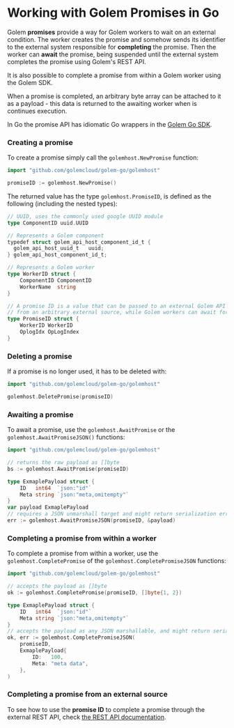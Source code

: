 
# Working with Golem Promises in Go

Golem **promises** provide a way for Golem workers to wait on an external condition. The worker creates the promise and somehow sends its identifier to the external system responsible for **completing** the promise. Then the worker can **await** the promise, being suspended until the external system completes the promise using Golem's REST API.

It is also possible to complete a promise from within a Golem worker using the Golem SDK.

When a promise is completed, an arbitrary byte array can be attached to it as a payload - this data is returned to the awaiting worker when is continues execution.

In Go the promise API has idiomatic Go wrappers in the [Golem Go SDK](/docs/go-language-guide/golem-go-sdk.mdx).

### Creating a promise

To create a promise simply call the `golemhost.NewPromise` function:

```go
import "github.com/golemcloud/golem-go/golemhost"

promiseID := golemhost.NewPromise()
```

The returned value has the type `golemhost.PromiseID`, is defined as the following (including the nested types):

```go
// UUID, uses the commonly used google UUID module
type ComponentID uuid.UUID

// Represents a Golem component
typedef struct golem_api_host_component_id_t {
  golem_api_host_uuid_t   uuid;
} golem_api_host_component_id_t;

// Represents a Golem worker
type WorkerID struct {
	ComponentID ComponentID
	WorkerName  string
}

// A promise ID is a value that can be passed to an external Golem API to complete that promise
// from an arbitrary external source, while Golem workers can await for this completion.
type PromiseID struct {
	WorkerID WorkerID
	OplogIdx OpLogIndex
}
```

### Deleting a promise

If a promise is no longer used, it has to be deleted with:

```go
import "github.com/golemcloud/golem-go/golemhost"

golemhost.DeletePromise(promiseID)
```

### Awaiting a promise

To await a promise, use the `golemhost.AwaitPromise` or the `golemhost.AwaitPromiseJSON()` functions:

```go
import "github.com/golemcloud/golem-go/golemhost"

// returns the raw payload as []byte
bs := golemhost.AwaitPromise(promiseID)

type ExmaplePayload struct {
	ID   int64  `json:"id"`
	Meta string `json:"meta,omitempty"`
}
var payload ExmaplePayload
// requires a JSON unmarshall target and might return serialization errors
err := golemhost.AwaitPromiseJSON(promiseID, &payload)
```

### Completing a promise from within a worker

To complete a promise from within a worker, use the `golemhost.CompletePromise` of the `golemhost.CompletePromiseJSON` functions:

```go
import "github.com/golemcloud/golem-go/golemhost"

// accepts the payload as []byte
ok := golemhost.CompletePromise(promiseID, []byte{1, 2})

type ExmaplePayload struct {
	ID   int64  `json:"id"`
	Meta string `json:"meta,omitempty"`
}
// accepts the payload as any JSON marshallable, and might return serialization errors
ok, err := golemhost.CompletePromiseJSON(
	promiseID,
	ExmaplePayload{
		ID:   100,
		Meta: "meta data",
	},
)
```

### Completing a promise from an external source

To see how to use the **promise ID** to complete a promise through the external REST API, check [the REST API documentation](/docs/rest-api.mdx).
